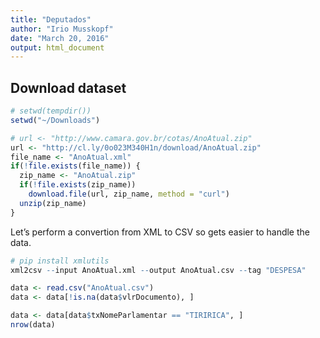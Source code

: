 ```yaml
---
title: "Deputados"
author: "Irio Musskopf"
date: "March 20, 2016"
output: html_document
---
```


## Download dataset

```r
# setwd(tempdir())
setwd("~/Downloads")

# url <- "http://www.camara.gov.br/cotas/AnoAtual.zip"
url <- "http://cl.ly/0o023M340H1n/download/AnoAtual.zip"
file_name <- "AnoAtual.xml"
if(!file.exists(file_name)) {
  zip_name <- "AnoAtual.zip"
  if(!file.exists(zip_name))
    download.file(url, zip_name, method = "curl")
  unzip(zip_name)
}
```

Let's perform a convertion from XML to CSV so gets easier to handle the data.

```r
# pip install xmlutils
xml2csv --input AnoAtual.xml --output AnoAtual.csv --tag "DESPESA"
```

```r
data <- read.csv("AnoAtual.csv")
data <- data[!is.na(data$vlrDocumento), ]

data <- data[data$txNomeParlamentar == "TIRIRICA", ]
nrow(data)
```